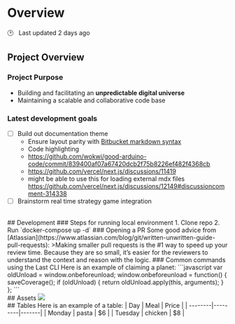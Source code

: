 
# Overview
🕑 &nbsp; Last updated 2 days ago
<br/>
## Project Overview
### Project Purpose
- Building and facilitating an **unpredictable digital universe**
- Maintaining a scalable and collaborative code base
### Latest development goals
* [ ] Build out documentation theme
  - Ensure layout parity with [Bitbucket markdown syntax](https://confluence.atlassian.com/bitbucketserver/markdown-syntax-guide-776639995.html)
  - Code highlighting
  - https://github.com/wokwi/good-arduino-code/commit/839400af07a67420dcb2f75b8226ef482f4368cb
  - https://github.com/vercel/next.js/discussions/11419
  - might be able to use this for loading external mdx files https://github.com/vercel/next.js/discussions/12149#discussioncomment-314338
* [ ] Brainstorm real time strategy game integration
<br/>
## Development
### Steps for running local environment
1. Clone repo
2. Run `docker-compose up -d`
### Opening a PR
Some good advice from [Atlassian](https://www.atlassian.com/blog/git/written-unwritten-guide-pull-requests):
>Making smaller pull requests is the #1 way to speed up your review time. Because they are so small, it’s easier for the reviewers to understand the context and reason with the logic.
### Common commands using the Last CLI
Here is an example of claiming a planet:
```javascript
var oldUnload = window.onbeforeunload;
window.onbeforeunload = function() {
    saveCoverage();
    if (oldUnload) {
        return oldUnload.apply(this, arguments);
    }
};
```
<br/>
## Assets
<img height={30} width={30} src={Assets.logo}/>
<br/>
## Tables
Here is an example of a table:
| Day     | Meal    | Price |
| --------|---------|-------|
| Monday  | pasta   | $6    |
| Tuesday | chicken | $8    |
